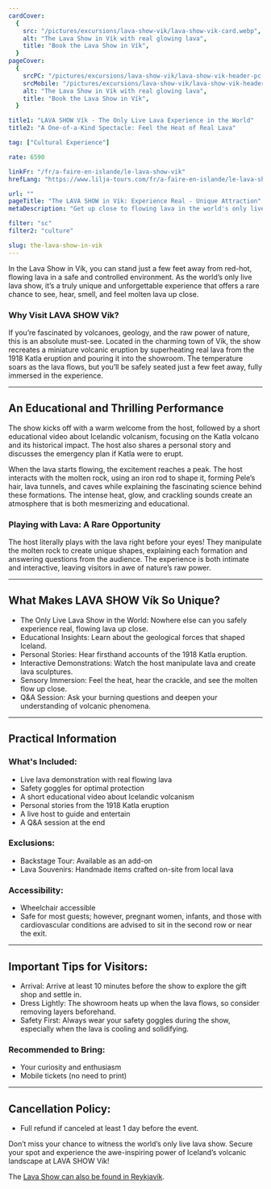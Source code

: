 ```yaml
---
cardCover:
  {
    src: "/pictures/excursions/lava-show-vik/lava-show-vik-card.webp",
    alt: "The Lava Show in Vík with real glowing lava",
    title: "Book the Lava Show in Vík",
  }
pageCover:
  {
    srcPC: "/pictures/excursions/lava-show-vik/lava-show-vik-header-pc.webp",
    srcMobile: "/pictures/excursions/lava-show-vik/lava-show-vik-header-mobile.webp",
    alt: "The Lava Show in Vík with real glowing lava",
    title: "Book the Lava Show in Vík",
  }

title1: "LAVA SHOW Vík - The Only Live Lava Experience in the World"
title2: "A One-of-a-Kind Spectacle: Feel the Heat of Real Lava"

tag: ["Cultural Experience"]

rate: 6590

linkFr: "/fr/a-faire-en-islande/le-lava-show-vik"
hrefLang: "https://www.lilja-tours.com/fr/a-faire-en-islande/le-lava-show-vik"

url: ""
pageTitle: "The LAVA SHOW in Vík: Experience Real - Unique Attraction"
metaDescription: "Get up close to flowing lava in the world's only live lava show! See, feel, and learn about Iceland's volcanic power at LAVA SHOW Vík."

filter: "sc"
filter2: "culture"

slug: the-lava-show-in-vik
---
```


In the Lava Show in Vík, you can stand just a few feet away from red-hot, flowing lava in a safe and controlled environment. As the world’s only live lava show, it’s a truly unique and unforgettable experience that offers a rare chance to see, hear, smell, and feel molten lava up close.

### Why Visit LAVA SHOW Vík?

If you’re fascinated by volcanoes, geology, and the raw power of nature, this is an absolute must-see. Located in the charming town of Vík, the show recreates a miniature volcanic eruption by superheating real lava from the 1918 Katla eruption and pouring it into the showroom. The temperature soars as the lava flows, but you’ll be safely seated just a few feet away, fully immersed in the experience.

---

## An Educational and Thrilling Performance

The show kicks off with a warm welcome from the host, followed by a short educational video about Icelandic volcanism, focusing on the Katla volcano and its historical impact. The host also shares a personal story and discusses the emergency plan if Katla were to erupt.

When the lava starts flowing, the excitement reaches a peak. The host interacts with the molten rock, using an iron rod to shape it, forming Pele’s hair, lava tunnels, and caves while explaining the fascinating science behind these formations. The intense heat, glow, and crackling sounds create an atmosphere that is both mesmerizing and educational.

### Playing with Lava: A Rare Opportunity

The host literally plays with the lava right before your eyes! They manipulate the molten rock to create unique shapes, explaining each formation and answering questions from the audience. The experience is both intimate and interactive, leaving visitors in awe of nature’s raw power.

---

## What Makes LAVA SHOW Vík So Unique?

- The Only Live Lava Show in the World: Nowhere else can you safely experience real, flowing lava up close.
- Educational Insights: Learn about the geological forces that shaped Iceland.
- Personal Stories: Hear firsthand accounts of the 1918 Katla eruption.
- Interactive Demonstrations: Watch the host manipulate lava and create lava sculptures.
- Sensory Immersion: Feel the heat, hear the crackle, and see the molten flow up close.
- Q&A Session: Ask your burning questions and deepen your understanding of volcanic phenomena.

---

## Practical Information

### What's Included:

- Live lava demonstration with real flowing lava
- Safety goggles for optimal protection
- A short educational video about Icelandic volcanism
- Personal stories from the 1918 Katla eruption
- A live host to guide and entertain
- A Q&A session at the end

### Exclusions:

- Backstage Tour: Available as an add-on
- Lava Souvenirs: Handmade items crafted on-site from local lava

### Accessibility:

- Wheelchair accessible
- Safe for most guests; however, pregnant women, infants, and those with cardiovascular conditions are advised to sit in the second row or near the exit.

---

## Important Tips for Visitors:

- Arrival: Arrive at least 10 minutes before the show to explore the gift shop and settle in.
- Dress Lightly: The showroom heats up when the lava flows, so consider removing layers beforehand.
- Safety First: Always wear your safety goggles during the show, especially when the lava is cooling and solidifying.

### Recommended to Bring:

- Your curiosity and enthusiasm
- Mobile tickets (no need to print)

---

## Cancellation Policy:

- Full refund if canceled at least 1 day before the event.

Don’t miss your chance to witness the world’s only live lava show. Secure your spot and experience the awe-inspiring power of Iceland’s volcanic landscape at LAVA SHOW Vík!

<script
  type="text/javascript"
  src="https://widgets.bokun.io/assets/javascripts/apps/build/BokunWidgetsLoader.js?bookingChannelUUID=97236c68-b945-4a96-8587-660bdc4c45fd"
  async
></script>

<div
  class="bokunWidget"
  data-src="https://widgets.bokun.io/online-sales/97236c68-b945-4a96-8587-660bdc4c45fd/experience-calendar/34934"
></div>

The <a href="/things-to-do-iceland/the-lava-show-reykjavik/" title="The Lava Show in Reykjavík">Lava Show can also be found in Reykjavík</a>.